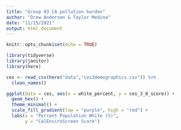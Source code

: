 ```yaml
---
title: "Group 03 CA pollution burden"
author: "Drew Andersen & Taylor Medina"
date: "11/15/2021"
output: html_document
---
```


```r
knitr::opts_chunk$set(echo = TRUE)

library(tidyverse)
library(janitor)
library(here)
```

```r
ces <- read_csv(here("data","ces3demographics.csv")) %>% 
  clean_names()
```

```r
ggplot(data = ces, aes(x = white_percent, y = ces_3_0_score)) +
  geom_hex() + 
  theme_minimal() +
  scale_fill_gradient(low = "purple", high = "red") +
  labs(x = "Percent Population White (%)",
       y = "CalEnviroScreen Score")
```

